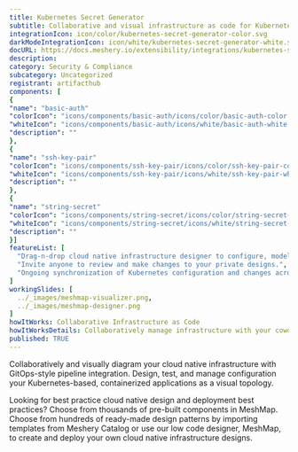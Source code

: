 ```yaml
---
title: Kubernetes Secret Generator
subtitle: Collaborative and visual infrastructure as code for Kubernetes Secret Generator
integrationIcon: icon/color/kubernetes-secret-generator-color.svg
darkModeIntegrationIcon: icon/white/kubernetes-secret-generator-white.svg
docURL: https://docs.meshery.io/extensibility/integrations/kubernetes-secret-generator
description: 
category: Security & Compliance
subcategory: Uncategorized
registrant: artifacthub
components: [
{
"name": "basic-auth"
"colorIcon": "icons/components/basic-auth/icons/color/basic-auth-color.svg"
"whiteIcon": "icons/components/basic-auth/icons/white/basic-auth-white.svg"
"description": ""
},
{
"name": "ssh-key-pair"
"colorIcon": "icons/components/ssh-key-pair/icons/color/ssh-key-pair-color.svg"
"whiteIcon": "icons/components/ssh-key-pair/icons/white/ssh-key-pair-white.svg"
"description": ""
},
{
"name": "string-secret"
"colorIcon": "icons/components/string-secret/icons/color/string-secret-color.svg"
"whiteIcon": "icons/components/string-secret/icons/white/string-secret-white.svg"
"description": ""
}]
featureList: [
  "Drag-n-drop cloud native infrastructure designer to configure, model, and deploy your workloads.",
  "Invite anyone to review and make changes to your private designs.",
  "Ongoing synchronization of Kubernetes configuration and changes across any number of clusters."
]
workingSlides: [
  ../_images/meshmap-visualizer.png,
  ../_images/meshmap-designer.png
]
howItWorks: Collaborative Infrastructure as Code
howItWorksDetails: Collaboratively manage infrastructure with your coworkers synchronously sharing the same designs.
published: TRUE
---
```

<p>

</p>
<p>
    Collaboratively and visually diagram your cloud native infrastructure with GitOps-style pipeline integration. Design, test, and manage configuration your Kubernetes-based, containerized applications as a visual topology.
</p>
<p>
    Looking for best practice cloud native design and deployment best practices? Choose from thousands of pre-built components in MeshMap. Choose from hundreds of ready-made design patterns by importing templates from Meshery Catalog or use our low code designer, MeshMap, to create and deploy your own cloud native infrastructure designs.
</p>
